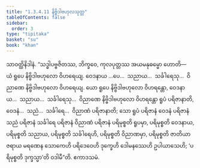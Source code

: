 ```yaml
---
title: "1.3.4.11 နိဗ္ဗိဒါဗဟုလသုတ္တ"
tableOfContents: false
sidebar:
  order: 3
type: "tipitaka"
basket: "su"
book: "khan"
---
```



<DynamicBreadcrumb />

<Division number="146" book="khan">

<Paragraph number="781" book="khan">
သာဝတ္ထိနိဒါနံ. “သဒ္ဓါပဗ္ဗဇိတဿ, ဘိက္ခဝေ, ကုလပုတ္တဿ အယမနုဓမ္မော ဟောတိ—  ယံ ရူပေ နိဗ္ဗိဒါဗဟုလော ဝိဟရေယျ. ဝေဒနာယ …ပေ…  သညာယ…  သင်္ခါရေသု…  ဝိညာဏေ နိဗ္ဗိဒါဗဟုလော ဝိဟရေယျ. ယော ရူပေ နိဗ္ဗိဒါဗဟုလော ဝိဟရန္တော, ဝေဒနာယ…  သညာယ…  သင်္ခါရေသု…  ဝိညာဏေ နိဗ္ဗိဒါဗဟုလော ဝိဟရန္တော ရူပံ ပရိဇာနာတိ, ဝေဒနံ…  သညံ…  သင်္ခါရေ…  ဝိညာဏံ ပရိဇာနာတိ; သော ရူပံ ပရိဇာနံ ဝေဒနံ ပရိဇာနံ သညံ ပရိဇာနံ သင်္ခါရေ ပရိဇာနံ ဝိညာဏံ ပရိဇာနံ ပရိမုစ္စတိ ရူပမှာ, ပရိမုစ္စတိ ဝေဒနာယ, ပရိမုစ္စတိ သညာယ, ပရိမုစ္စတိ သင်္ခါရေဟိ, ပရိမုစ္စတိ ဝိညာဏမှာ, ပရိမုစ္စတိ ဇာတိယာ ဇရာယ မရဏေန သောကေဟိ ပရိဒေဝေဟိ ဒုက္ခေဟိ ဒေါမနဿေဟိ ဥပါယာသေဟိ; ‘ပရိမုစ္စတိ ဒုက္ခသ္မာ’တိ ဝဒါမီ”တိ.

</Paragraph>
</Division>

<Paragraph number="782" type="center" book="khan">
ဧကာဒသမံ.
</Paragraph>